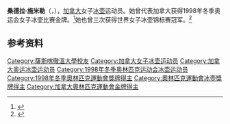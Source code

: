 {{NoteTA|G1=Sports}}
'''桑德拉·施米勒'''（{{lang-en|Sandra Schmirler}}，{{bd|1963年|6月11日|2000年|3月2日}}），[[加拿大|加拿大]]女子[[冰壶|冰壶]]运动员。她曾代表加拿大获得1998年冬季奥运会女子冰壶比赛金牌。<ref>{{Cite web|title=Sandra SCHMIRLER|url=https://www.olympic.org/sandra-schmirler|accessdate=2021-04-13|work=International Olympic Committee|archive-date=2021-04-15|archive-url=https://web.archive.org/web/20210415005039/https://www.olympic.org/sandra-schmirler|dead-url=no}}</ref>她也曾三次获得世界女子冰壶锦标赛冠军。<ref>{{cite web|url=https://www.olympedia.org/athletes/100276|title=Sandra Schmirler|work=Olympedia|accessdate=2021-04-14|archive-date=2021-09-29|archive-url=https://web.archive.org/web/20210929195924/https://www.olympedia.org/athletes/100276|dead-url=no}}</ref>

== 参考资料 ==
{{reflist}}

{{奥林匹克运动会冰壶比赛女子团体冠军}}

{{Authority control}}
{{DEFAULTSORT:Schmirler, Sandra}}
[[Category:薩斯喀徹溫大學校友|Category:薩斯喀徹溫大學校友]]
[[Category:加拿大女子冰壶运动员|Category:加拿大女子冰壶运动员]]
[[Category:加拿大奥运冰壶运动员|Category:加拿大奥运冰壶运动员]]
[[Category:1998年冬季奥林匹克运动会冰壶运动员|Category:1998年冬季奥林匹克运动会冰壶运动员]]
[[Category:1998年冬季奧林匹克運動會獎牌得主|Category:1998年冬季奧林匹克運動會獎牌得主]]
[[Category:奧林匹克運動會冰壺獎牌得主|Category:奧林匹克運動會冰壺獎牌得主]]
[[Category:加拿大奧林匹克運動會金牌得主|Category:加拿大奧林匹克運動會金牌得主]]